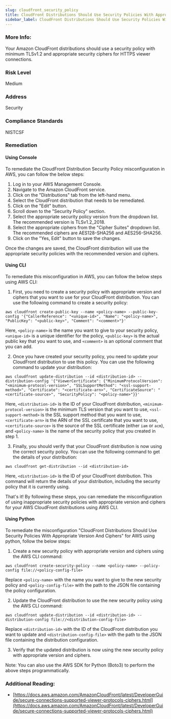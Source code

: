 ```yaml
---
slug: cloudfront_security_policy
title: CloudFront Distributions Should Use Security Policies With Appropriate Version And Ciphers
sidebar_label: CloudFront Distributions Should Use Security Policies With Appropriate Version And Ciphers
---
```


### More Info:

Your Amazon CloudFront distributions should use a security policy with minimum TLSv1.2 and appropriate security ciphers for HTTPS viewer connections.

### Risk Level

Medium

### Address

Security

### Compliance Standards

NISTCSF

### Remediation

#### Using Console

To remediate the CloudFront Distribution Security Policy misconfiguration in AWS, you can follow the below steps:

1. Log in to your AWS Management Console.
2. Navigate to the Amazon CloudFront service.
3. Click on the "Distributions" tab from the left-hand menu.
4. Select the CloudFront distribution that needs to be remediated.
5. Click on the "Edit" button.
6. Scroll down to the "Security Policy" section.
7. Select the appropriate security policy version from the dropdown list. The recommended version is TLSv1.2_2018.
8. Select the appropriate ciphers from the "Cipher Suites" dropdown list. The recommended ciphers are AES128-SHA256 and AES256-SHA256.
9. Click on the "Yes, Edit" button to save the changes.

Once the changes are saved, the CloudFront distribution will use the appropriate security policies with the recommended version and ciphers.

#### Using CLI

To remediate this misconfiguration in AWS, you can follow the below steps using AWS CLI:

1. First, you need to create a security policy with appropriate version and ciphers that you want to use for your CloudFront distribution. You can use the following command to create a security policy:

```
aws cloudfront create-public-key --name <policy-name> --public-key-config '{"CallerReference": "<unique-id>", "Name": "<policy-name>", "PublicKey": "<public-key>", "Comment": "<comment>"}'
```

Here, `<policy-name>` is the name you want to give to your security policy, `<unique-id>` is a unique identifier for the policy, `<public-key>` is the actual public key that you want to use, and `<comment>` is an optional comment that you can add.

2. Once you have created your security policy, you need to update your CloudFront distribution to use this policy. You can use the following command to update your distribution:

```
aws cloudfront update-distribution --id <distribution-id> --distribution-config '{"ViewerCertificate": {"MinimumProtocolVersion": "<minimum-protocol-version>", "SSLSupportMethod": "<ssl-support-method>", "Certificate": "<certificate-arn>", "CertificateSource": "<certificate-source>", "SecurityPolicy": "<policy-name>"}}'
```

Here, `<distribution-id>` is the ID of your CloudFront distribution, `<minimum-protocol-version>` is the minimum TLS version that you want to use, `<ssl-support-method>` is the SSL support method that you want to use, `<certificate-arn>` is the ARN of the SSL certificate that you want to use, `<certificate-source>` is the source of the SSL certificate (either `iam` or `acm`), and `<policy-name>` is the name of the security policy that you created in step 1.

3. Finally, you should verify that your CloudFront distribution is now using the correct security policy. You can use the following command to get the details of your distribution:

```
aws cloudfront get-distribution --id <distribution-id>
```

Here, `<distribution-id>` is the ID of your CloudFront distribution. This command will return the details of your distribution, including the security policy that it is currently using.

That's it! By following these steps, you can remediate the misconfiguration of using inappropriate security policies with appropriate version and ciphers for your AWS CloudFront distributions using AWS CLI.

#### Using Python

To remediate the misconfiguration "CloudFront Distributions Should Use Security Policies With Appropriate Version And Ciphers" for AWS using python, follow the below steps:

1. Create a new security policy with appropriate version and ciphers using the AWS CLI command:

```
aws cloudfront create-security-policy --name <policy-name> --policy-config file://<policy-config-file>
```

Replace `<policy-name>` with the name you want to give to the new security policy and `<policy-config-file>` with the path to the JSON file containing the policy configuration.

2. Update the CloudFront distribution to use the new security policy using the AWS CLI command:

```
aws cloudfront update-distribution --id <distribution-id> --distribution-config file://<distribution-config-file>
```

Replace `<distribution-id>` with the ID of the CloudFront distribution you want to update and `<distribution-config-file>` with the path to the JSON file containing the distribution configuration.

3. Verify that the updated distribution is now using the new security policy with appropriate version and ciphers.

Note: You can also use the AWS SDK for Python (Boto3) to perform the above steps programmatically.

### Additional Reading:

- [https://docs.aws.amazon.com/AmazonCloudFront/latest/DeveloperGuide/secure-connections-supported-viewer-protocols-ciphers.html](https://docs.aws.amazon.com/AmazonCloudFront/latest/DeveloperGuide/secure-connections-supported-viewer-protocols-ciphers.html) 

